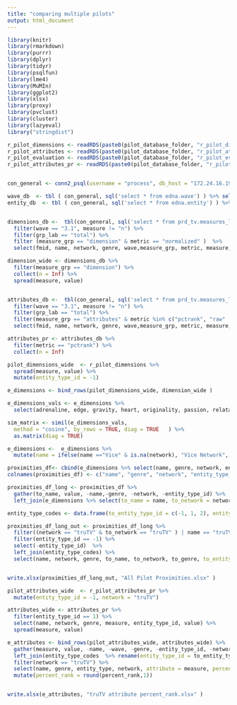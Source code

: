 ```yaml
---
title: "comparing multiple pilots"
output: html_document
---
```


``` r
library(knitr)
library(rmarkdown)
library(purrr)
library(dplyr)
library(tidyr)
library(psqlfun)
library(lme4)
library(MuMIn)
library(ggplot2)
library(xlsx)
library(proxy)
library(pvclust)
library(cluster)
library(lazyeval)
library("stringdist")
```

```r

r_pilot_dimensions <- readRDS(paste0(pilot_database_folder, "r_pilot_dimensions.rds"))
r_pilot_attributes <- readRDS(paste0(pilot_database_folder, "r_pilot_attributes.rds"))
r_pilot_evaluation <- readRDS(paste0(pilot_database_folder, "r_pilot_evaluation.rds"))
r_pilot_attributes_pr <- readRDS(paste0(pilot_database_folder, "r_pilot_attributes_pr.rds"))


con_general <- conn2_psql(username = "process", db_host = "172.24.16.194")

wave_db  <- tbl ( con_general, sql('select * from edna.wave') ) %>% select(wave_id = id, code = code)
entity_db  <- tbl ( con_general, sql('select * from edna.entity') ) %>% select(fmid, name, entity_type_id)


dimensions_db <-  tbl(con_general, sql('select * from prd_tv.measures_long')) %>% 
  filter(wave == "3.1", measure != "n") %>% 
  filter(grp_lab == "total") %>%  
  filter (measure_grp == "dimension" & metric == "normalized" )  %>% 
  select(fmid, name, network, genre, wave,measure_grp, metric, measure, value, entity_type_id)

```

```r
dimension_wide <- dimensions_db %>% 
  filter(measure_grp == "dimension") %>% 
  collect(n = Inf) %>% 
  spread(measure, value)


attributes_db <-  tbl(con_general, sql('select * from prd_tv.measures_long')) %>% 
  filter(wave == "3.1", measure != "n") %>% 
  filter(grp_lab == "total") %>%  
  filter(measure_grp == "attributes" & metric %in% c("pctrank", "raw"  ) ) %>% 
  select(fmid, name, network, genre, wave,measure_grp, metric, measure, value, entity_type_id)

attributes_pr <- attributes_db %>% 
  filter(metric == "pctrank") %>% 
  collect(n = Inf)
```


```r

pilot_dimensions_wide  <- r_pilot_dimensions %>% 
  spread(measure, value) %>% 
  mutate(entity_type_id = -1)

e_dimensions <- bind_rows(pilot_dimensions_wide, dimension_wide )

e_dimensions_vals <- e_dimensions %>% 
  select(adrenaline, edge, gravity, heart, originality, passion, relatability, smarts) 

sim_matrix <- simil(e_dimensions_vals, 
  method = "cosine", by_rows = TRUE, diag = TRUE   ) %>% 
  as.matrix(diag = TRUE) 

e_dimensions <-  e_dimensions %>% 
  mutate(name = ifelse(name =="Vice" & is.na(network), "Vice Network", name))

proximities_df<- cbind(e_dimensions %>% select(name, genre, network, entity_type_id),  sim_matrix)
colnames(proximities_df) <- c("name", "genre", "network", "entity_type_id", e_dimensions %>% select(name) %>% unlist() )

proximities_df_long <- proximities_df %>% 
  gather(to_name, value, -name,-genre, -network, -entity_type_id) %>% 
  left_join(e_dimensions %>% select(to_name = name, to_network = network, to_genre = genre, to_entity_type_id = entity_type_id))

entity_type_codes <- data.frame(to_entity_type_id = c(-1, 1, 2), entity_type = c("pilot", "show", "network"))

proximities_df_long_out <- proximities_df_long %>% 
  filter((network == "truTV" & to_network == "truTV" ) | name == "truTV" | to_name == "truTV") %>% 
  filter(entity_type_id == -1) %>% 
  select(-entity_type_id)  %>% 
  left_join(entity_type_codes) %>% 
  select(name, network, genre, to_name, to_network, to_genre, to_entity_type = entity_type, similarity = value )


write.xlsx(proximities_df_long_out, "All Pilot Proximities.xlsx" ) 

```

```r

pilot_attributes_wide  <- r_pilot_attributes_pr %>% 
  mutate(entity_type_id = -1, network = "truTV")

attributes_wide <- attributes_pr %>% 
  filter(entity_type_id == 1) %>% 
  select(name, network, genre, measure, entity_type_id, value) %>% 
  spread(measure, value) 

e_attributes <- bind_rows(pilot_attributes_wide, attributes_wide) %>% 
  gather(measure, value, -name, -wave, -genre, -entity_type_id, -network) %>% 
  left_join(entity_type_codes  %>% rename(entity_type_id = to_entity_type_id) ) %>% 
  filter(network == "truTV") %>% 
  select(name, genre, entity_type, network, attribute = measure, percent_rank = value) %>% 
  mutate(percent_rank = round(percent_rank,1))


write.xlsx(e_attributes, "truTV attribute percent_rank.xlsx" ) 

``` 
